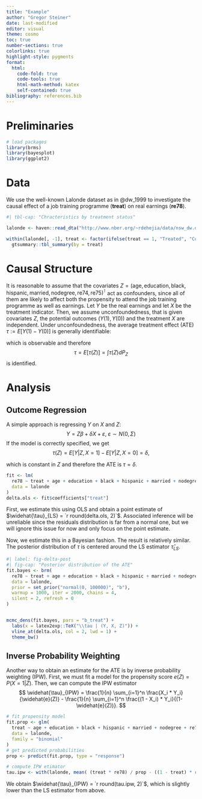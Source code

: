 ```yaml
---
title: "Example"
author: "Gregor Steiner"
date: last-modified
editor: visual
theme: cosmo
toc: true  
number-sections: true
colorlinks: true
highlight-style: pygments
format:
  html: 
    code-fold: true
    code-tools: true
    html-math-method: katex
    self-contained: true
bibliography: references.bib
---
```


# Preliminaries

```r
# load packages
library(brms)
library(bayesplot)
library(ggplot2)
```


# Data

We use the well-known Lalonde dataset as in @dw_1999 to investigate the causal effect of a job training programme (**treat**) on real earnings (**re78**).


```r
#| tbl-cap: "Chracteristics by treatment status"

lalonde <- haven::read_dta("http://www.nber.org/~rdehejia/data/nsw_dw.dta")

within(lalonde[, -1], treat <- factor(ifelse(treat == 1, "Treated", "Control"))) |>
  gtsummary::tbl_summary(by = treat) 
```


# Causal Structure

It is reasonable to assume that the covariates $Z = (\text{age}, \text{education}, \text{black}, \text{hispanic}, \text{married}, \text{nodegree}, \text{re74}, \text{re75})^{\intercal}$ act as confounders, since all of them are likely to affect both the propensity to attend the job training programme as well as earnings. Let $Y$ be the real earnings and let $X$ be the treatment indicator. Then, we assume unconfoundedness, that is given covariates $Z$, the potential outcomes $\left( Y(1), Y(0) \right)$ and the treatment $X$ are independent. Under unconfoundedness, the average treatment effect (ATE) $\tau := E[Y(1) - Y(0)]$ is generally identifiable:

\begin{align*}
\tau(Z) &:= E[Y(1) - Y(0) | Z] \\ &= E[Y(1) | Z, X = 1] - E[Y(0) | Z, X = 0] \\ &= E[Y | Z, X = 1] - E[Y | Z, X = 0],
\end{align*}

which is observable and therefore
$$
\tau = E[ \tau(Z)] = \int \tau(Z) dP_Z
$$
is identified.

# Analysis

## Outcome Regression

A simple approach is regressing $Y$ on $X$ and $Z$:
$$
Y = Z \beta + \delta X + \varepsilon, \; \varepsilon \sim N(0, \Sigma)
$$
If the model is correctly specified, we get
$$
\tau(Z) = E[Y | Z, X = 1] - E[Y | Z, X = 0] = \delta,
$$

which is constant in $Z$ and therefore the ATE is $\tau = \delta$.

```r
fit <- lm(
  re78 ~ treat + age + education + black + hispanic + married + nodegree + re74 + re75,
  data = lalonde
)
delta.ols <- fit$coefficients["treat"]

```


First, we estimate this using OLS and obtain a point estimate of $\widehat{\tau}_{LS} = `r round(delta.ols, 2)`$. Associated inference will be unreliable since the residuals distribution is far from a normal one, but we will ignore this issue for now and only focus on the point estimate.

Now, we estimate this in a Bayesian fashion. The result is relatively similar. The posterior distribution of $\tau$ is centered around the LS estimator $\widehat{\tau}_{LS}$.

```r
#| label: fig-delta-post
#| fig-cap: "Posterior distribution of the ATE"
fit.bayes <- brm(
  re78 ~ treat + age + education + black + hispanic + married + nodegree + re74 + re75,
  data = lalonde,
  prior = set_prior("normal(0, 100000)", "b"),
  warmup = 1000, iter = 2000, chains = 4,
  silent = 2, refresh = 0
)


mcmc_dens(fit.bayes, pars = "b_treat") +
  labs(x = latex2exp::TeX("\\tau | (Y, X, Z)")) +
  vline_at(delta.ols, col = 2, lwd = 1) +
  theme_bw()

```


## Inverse Probability Weighting

Another way to obtain an estimate for the ATE is by inverse probability weighting (IPW). First, we must fit a model for the propensity score $e(Z) = P(X = 1 | Z)$. Then, we can compute the IPW estimator
$$
\widehat{\tau}_{IPW} = \frac{1}{n} \sum_{i=1}^n \frac{X_i * Y_i}{\widehat{e}(Z)} - \frac{1}{n} \sum_{i=1}^n \frac{(1 - X_i) * Y_i}{(1- \widehat{e}(Z))}.
$$


```r
# fit propensity model
fit.prop <- glm(
  treat ~ age + education + black + hispanic + married + nodegree + re74 + re75,
  data = lalonde,
  family = "binomial"
)
# get predicted probabilities
prop <- predict(fit.prop, type = "response")

# compute IPW etimator
tau.ipw <- with(lalonde, mean( (treat * re78) / prop - ((1 - treat) * re78) / (1 - prop) ))


```

We obtain $\widehat{\tau}_{IPW} = `r round(tau.ipw, 2)`$, which is slightly lower than the LS estimator from above.


